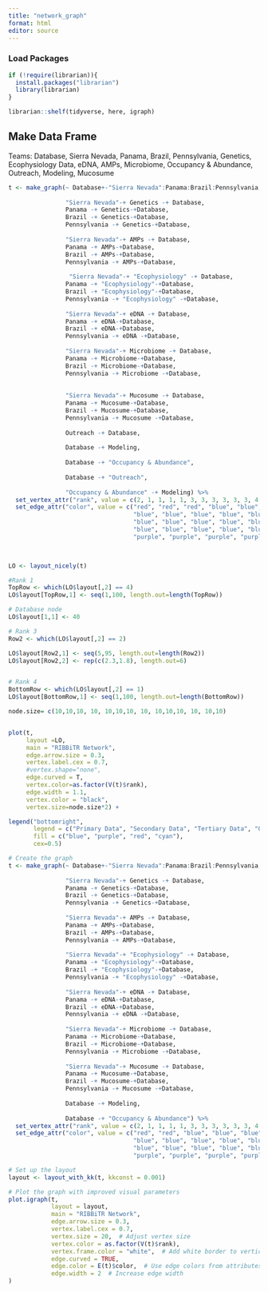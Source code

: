 ```yaml
---
title: "network_graph"
format: html
editor: source
---
```


### Load Packages
```r
if (!require(librarian)){
  install.packages("librarian")
  library(librarian)
}

librarian::shelf(tidyverse, here, igraph)
```

## Make Data Frame
Teams: Database, Sierra Nevada, Panama, Brazil, Pennsylvania, Genetics, Ecophysiology Data, 
eDNA, AMPs, Microbiome, Occupancy & Abundance, Outreach, Modeling, Mucosume
```r

t <- make_graph(~ Database+-"Sierra Nevada":Panama:Brazil:Pennsylvania,
                
                "Sierra Nevada"-+ Genetics -+ Database,
                Panama -+ Genetics-+Database,
                Brazil -+ Genetics-+Database,
                Pennsylvania -+ Genetics-+Database,
                
                "Sierra Nevada"-+ AMPs -+ Database,
                Panama -+ AMPs-+Database,
                Brazil -+ AMPs-+Database,
                Pennsylvania -+ AMPs-+Database,
                
                 "Sierra Nevada"-+ "Ecophysiology" -+ Database,
                Panama -+ "Ecophysiology"-+Database,
                Brazil -+ "Ecophysiology"-+Database,
                Pennsylvania -+ "Ecophysiology" -+Database,
                
                "Sierra Nevada"-+ eDNA -+ Database,
                Panama -+ eDNA-+Database,
                Brazil -+ eDNA-+Database,
                Pennsylvania -+ eDNA -+Database,
                
                "Sierra Nevada"-+ Microbiome -+ Database,
                Panama -+ Microbiome-+Database,
                Brazil -+ Microbiome-+Database,
                Pennsylvania -+ Microbiome -+Database,
                
                
                "Sierra Nevada"-+ Mucosume -+ Database,
                Panama -+ Mucosume-+Database,
                Brazil -+ Mucosume-+Database,
                Pennsylvania -+ Mucosume -+Database,
                
                Outreach -+ Database,
                
                Database -+ Modeling,
                
                Database -+ "Occupancy & Abundance",
                
                Database -+ "Outreach",
                
                "Occupancy & Abundance" -+ Modeling) %>%
  set_vertex_attr("rank", value = c(2, 1, 1, 1, 1, 3, 3, 3, 3, 3, 3, 4, 4, 4)) %>% 
  set_edge_attr("color", value = c("red", "red", "red", "blue", "blue", "blue", "blue", "blue","blue",
                                   "blue", "blue", "blue", "blue", "blue", "blue", "blue",
                                   "blue", "blue", "blue", "blue", "blue", "blue",
                                   "blue", "blue", "blue", "blue", "blue", "blue", "blue", "blue", "blue",
                                   "purple", "purple", "purple", "purple", "purple", "purple", "cyan", "cyan"))
  


LO <- layout_nicely(t)

#Rank 1
TopRow <- which(LO$layout[,2] == 4)
LO$layout[TopRow,1] <- seq(1,100, length.out=length(TopRow))

# Database node
LO$layout[1,1] <- 40

# Rank 3
Row2 <- which(LO$layout[,2] == 2)

LO$layout[Row2,1] <- seq(5,95, length.out=length(Row2))
LO$layout[Row2,2] <- rep(c(2.3,1.8), length.out=6)


# Rank 4
BottomRow <- which(LO$layout[,2] == 1)
LO$layout[BottomRow,1] <- seq(1,100, length.out=length(BottomRow))

node.size= c(10,10,10, 10, 10,10,10, 10, 10,10,10, 10, 10,10)


plot(t, 
     layout =LO,
     main = "RIBBiTR Network",
     edge.arrow.size = 0.3,
     vertex.label.cex = 0.7, 
     #vertex.shape="none",
     edge.curved = T,
     vertex.color=as.factor(V(t)$rank),
     edge.width = 1.1,
     vertex.color = "black",
     vertex.size=node.size*2) +

legend("bottomright",
       legend = c("Primary Data", "Secondary Data", "Tertiary Data", "Quaternary Data"),
       fill = c("blue", "purple", "red", "cyan"),
       cex=0.5)

```

```r

# Create the graph
t <- make_graph(~ Database+-"Sierra Nevada":Panama:Brazil:Pennsylvania,
                
                "Sierra Nevada"-+ Genetics -+ Database,
                Panama -+ Genetics-+Database,
                Brazil -+ Genetics-+Database,
                Pennsylvania -+ Genetics-+Database,
                
                "Sierra Nevada"-+ AMPs -+ Database,
                Panama -+ AMPs-+Database,
                Brazil -+ AMPs-+Database,
                Pennsylvania -+ AMPs-+Database,
                
                "Sierra Nevada"-+ "Ecophysiology" -+ Database,
                Panama -+ "Ecophysiology"-+Database,
                Brazil -+ "Ecophysiology"-+Database,
                Pennsylvania -+ "Ecophysiology" -+Database,
                
                "Sierra Nevada"-+ eDNA -+ Database,
                Panama -+ eDNA-+Database,
                Brazil -+ eDNA-+Database,
                Pennsylvania -+ eDNA -+Database,
                
                "Sierra Nevada"-+ Microbiome -+ Database,
                Panama -+ Microbiome-+Database,
                Brazil -+ Microbiome-+Database,
                Pennsylvania -+ Microbiome -+Database,
                
                "Sierra Nevada"-+ Mucosume -+ Database,
                Panama -+ Mucosume-+Database,
                Brazil -+ Mucosume-+Database,
                Pennsylvania -+ Mucosume -+Database,
                
                Database -+ Modeling,
                
                Database -+ "Occupancy & Abundance") %>%
  set_vertex_attr("rank", value = c(2, 1, 1, 1, 1, 3, 3, 3, 3, 3, 3, 4, 4)) %>% 
  set_edge_attr("color", value = c("red", "red", "blue", "blue", "blue", "blue", "blue", "blue", "blue", "blue",
                                   "blue", "blue", "blue", "blue", "blue", "blue", "blue", "blue", "blue", "blue",
                                   "blue", "blue", "blue", "blue", "blue", "blue", "blue", "blue", "blue", "blue",
                                   "purple", "purple", "purple", "purple", "purple", "purple"))

# Set up the layout
layout <- layout_with_kk(t, kkconst = 0.001)

# Plot the graph with improved visual parameters
plot.igraph(t, 
            layout = layout,
            main = "RIBBiTR Network",
            edge.arrow.size = 0.3,
            vertex.label.cex = 0.7, 
            vertex.size = 20,  # Adjust vertex size
            vertex.color = as.factor(V(t)$rank),
            vertex.frame.color = "white",  # Add white border to vertices
            edge.curved = TRUE,
            edge.color = E(t)$color,  # Use edge colors from attributes
            edge.width = 2  # Increase edge width
)
```

